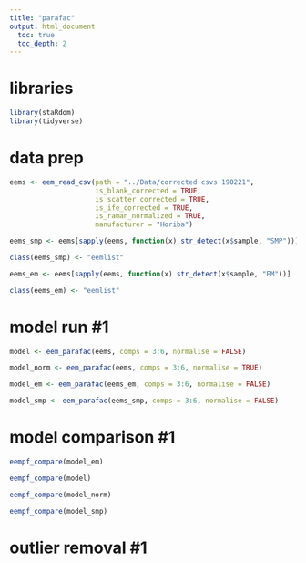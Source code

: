 ```yaml
---
title: "parafac"
output: html_document
  toc: true
  toc_depth: 2
---
```


# libraries

```r
library(staRdom)
library(tidyverse)
```

# data prep

```r

eems <- eem_read_csv(path = "../Data/corrected csvs 190221", 
                     is_blank_corrected = TRUE,
                     is_scatter_corrected = TRUE,
                     is_ife_corrected = TRUE,
                     is_raman_normalized = TRUE,
                     manufacturer = "Horiba")

eems_smp <- eems[sapply(eems, function(x) str_detect(x$sample, "SMP"))]

class(eems_smp) <- "eemlist"

eems_em <- eems[sapply(eems, function(x) str_detect(x$sample, "EM"))]

class(eems_em) <- "eemlist"

```

# model run #1

```r

model <- eem_parafac(eems, comps = 3:6, normalise = FALSE)

model_norm <- eem_parafac(eems, comps = 3:6, normalise = TRUE)

model_em <- eem_parafac(eems_em, comps = 3:6, normalise = FALSE)

model_smp <- eem_parafac(eems_smp, comps = 3:6, normalise = FALSE)

```

# model comparison #1

```r

eempf_compare(model_em)

eempf_compare(model)

eempf_compare(model_norm)

eempf_compare(model_smp)

```

# outlier removal #1